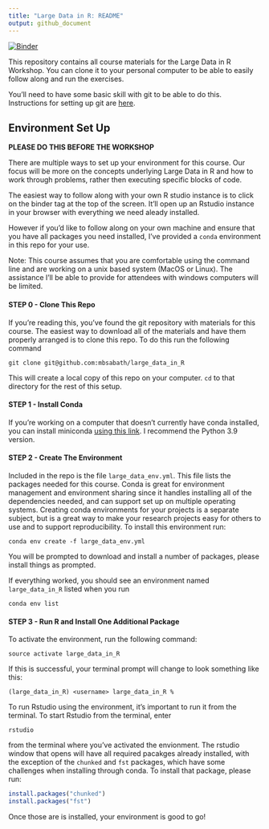 ```yaml
---
title: "Large Data in R: README"
output: github_document
---
```



[![Binder](https://mybinder.org/badge_logo.svg)](https://mybinder.org/v2/gh/mbsabath/large_data_in_R/HEAD?urlpath=rstudio)

This repository contains all course materials for the Large Data in R Workshop. You can clone it to your personal computer to be able to easily follow along and run the exercises.

You'll need to have some basic skill with git to be able to do this. Instructions for setting up git are [here](https://docs.github.com/en/github/getting-started-with-github/set-up-git).

## Environment Set Up

**PLEASE DO THIS BEFORE THE WORKSHOP**

There are multiple ways to set up your environment for this course. Our focus will be more on the 
concepts underlying Large Data in R and how to work through problems, rather then executing specific
blocks of code. 

The easiest way to follow along with your own R studio instance is to click on the binder tag at the top of the screen. It'll open up an Rstudio instance in your browser with everything we need aleady installed.

However if you'd like to follow along on your own machine and ensure that you have all packages you need
installed, I've provided a `conda` environment in this repo for your use.

Note: This course assumes that you are comfortable using the command line and are working on a unix based system (MacOS or Linux). The assistance I'll be able to provide for attendees with windows computers will be limited.

#### STEP 0 - Clone This Repo
If you're reading this, you've found the git repository with materials for this course. The easiest way to download all of the materials and have them properly arranged is to clone this repo. To do this run the following command

```
git clone git@github.com:mbsabath/large_data_in_R
```

This will create a local copy of this repo on your computer. `cd` to that directory for the rest of this setup.

#### STEP 1 - Install Conda

If you're working on a computer that doesn't currently have conda installed, you can install miniconda [using this link](https://docs.conda.io/en/latest/miniconda.html). I recommend the Python 3.9 version.
 
#### STEP 2 - Create The Environment

Included in the repo is the file `large_data_env.yml`. This file lists the packages needed for this course. Conda is great for environment management and environment sharing since it handles installing all of the dependencies needed, and can support set up on multiple operating systems. Creating conda environments for your projects is a separate subject, but is a great way to make your research projects easy for others to use and to support reproducibility. To install this environment run:
```
conda env create -f large_data_env.yml
```
You will be prompted to download and install a number of packages, please install things as prompted.

If everything worked, you should see an environment named `large_data_in_R` listed when you run
```
conda env list
```
#### STEP 3 - Run R and Install One Additional Package

To activate the environment, run the following command:
```
source activate large_data_in_R
```

If this is successful, your terminal prompt will change to look something like this:
```
(large_data_in_R) <username> large_data_in_R %
```

To run Rstudio using the environment, it's important to run it from the terminal. To start Rstudio from the terminal, enter 
```
rstudio
```
from the terminal where you've activated the envionment. The rstudio window that opens will have all required pacakges already installed, with the exception of the `chunked` and `fst` packages, which have some challenges when installing through conda. To install that package, please run:
```R
install.packages("chunked")
install.packages("fst")
```
Once those are is installed, your environment is good to go!

